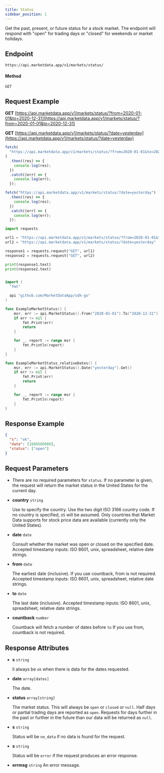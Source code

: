 ```yaml
---
title: Status
sidebar_position: 1
---
```


Get the past, present, or future status for a stock market. The endpoint will respond with "open" for trading days or "closed" for weekends or market holidays.


## Endpoint
```
https://api.marketdata.app/v1/markets/status/
```
#### Method
```
GET
```
## Request Example

<Tabs>
<TabItem value="HTTP" label="HTTP" default>

**GET** [https://api.marketdata.app/v1/markets/status/?from=2020-01-01&to=2020-12-31](https://api.marketdata.app/v1/markets/status/?from=2020-01-01&to=2020-12-31)

**GET** [https://api.marketdata.app/v1/markets/status/?date=yesterday](https://api.marketdata.app/v1/markets/status/?date=yesterday)

</TabItem>
<TabItem value="NodeJS" label="NodeJS">

```js title="app.js"
fetch(
  "https://api.marketdata.app/v1/markets/status/?from=2020-01-01&to=2020-12-31"
)
  .then((res) => {
    console.log(res);
  })
  .catch((err) => {
    console.log(err);
  });

fetch("https://api.marketdata.app/v1/markets/status/?date=yesterday")
  .then((res) => {
    console.log(res);
  })
  .catch((err) => {
    console.log(err);
  });
```

</TabItem>
<TabItem value="Python" label="Python">

```python title="app.py"
import requests

url1 = "https://api.marketdata.app/v1/markets/status/?from=2020-01-01&to=2020-12-31"
url2 = "https://api.marketdata.app/v1/markets/status/?date=yesterday"

response1 = requests.request("GET", url1)
response2 = requests.request("GET", url2)

print(response1.text)
print(response2.text)
```

</TabItem>
<TabItem value="Go" label="Go">

```go title="marketstatus.go"

import (
  "fmt"

  api "github.com/MarketDataApp/sdk-go"
)

func ExampleMarketStatus() {
	msr, err := api.MarketStatus().From("2020-01-01").To("2020-12-31").Get()
	if err != nil {
		fmt.Print(err)
		return
	}

	for _, report := range msr {
		fmt.Println(report)
	}
}

func ExampleMarketStatus_relativeDates() {
	msr, err := api.MarketStatus().Date("yesterday").Get()
	if err != nil {
		fmt.Print(err)
		return
	}

	for _, report := range msr {
		fmt.Println(report)
	}
}
```

</TabItem>
</Tabs>

## Response Example

```json
{
  "s": "ok",
  "date": [1680580800],
  "status": ["open"]
}
```

## Request Parameters

<Tabs>
<TabItem value="required" label="Required">

- There are no required parameters for `status`. If no parameter is given, the request will return the market status in the United States for the current day.

</TabItem>
<TabItem value="optional" label="Optional" default>

- **country** `string`

  Use to specify the country. Use the two digit ISO 3166 country code. If no country is specified, `US` will be assumed. Only countries that Market Data supports for stock price data are available (currently only the United States).

- **date** `date`

  Consult whether the market was open or closed on the specified date. Accepted timestamp inputs: ISO 8601, unix, spreadsheet, relative date strings.

- **from** `date`

  The earliest date (inclusive). If you use countback, from is not required. Accepted timestamp inputs: ISO 8601, unix, spreadsheet, relative date strings.

- **to** `date`

  The last date (inclusive). Accepted timestamp inputs: ISO 8601, unix, spreadsheet, relative date strings.

- **countback** `number`

  Countback will fetch a number of dates before `to` If you use from, countback is not required.

</TabItem>
</Tabs>

## Response Attributes

<Tabs>
<TabItem value="Success" label="Success" default>

- **s** `string`

  ll always be `ok` when there is data for the dates requested.

- **date** `array[dates]`

  The date.

- **status** `array[string]`

  The market status. This will always be `open` or `closed` or `null`. Half days or partial trading days are reported as `open`. Requests for days further in the past or further in the future than our data will be returned as `null`.

</TabItem>
<TabItem value="NoData" label="No Data">

- **s** `string`

  Status will be `no_data` if no data is found for the request.

</TabItem>
<TabItem value="Error" label="Error">

- **s** `string`

  Status will be `error` if the request produces an error response.

- **errmsg** `string`
  An error message.

</TabItem>
</Tabs>
